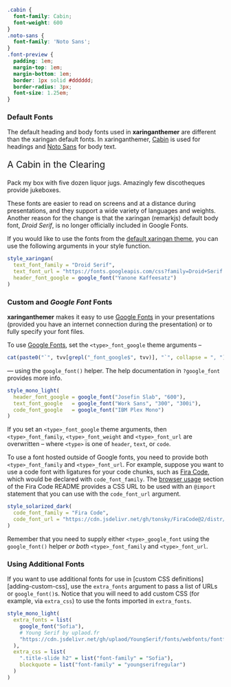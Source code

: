 <!-- Need to set [adding-custom-css] -->

[google-fonts]: https://fonts.google.com

<link href="https://fonts.googleapis.com/css2?family=Cabin:wght@600&family=Noto+Sans&display=swap" rel="stylesheet">

```css
.cabin {
  font-family: Cabin;
  font-weight: 600
}
.noto-sans {
  font-family: 'Noto Sans';
}
.font-preview {
  padding: 1em;
  margin-top: 1em;
  margin-bottom: 1em;
  border: 1px solid #dddddd;
  border-radius: 3px;
  font-size: 1.25em;
}
```

### Default Fonts

The default heading and body fonts used in **xaringanthemer**
are different than the xaringan default fonts.
In xaringanthemer,
[Cabin](https://fonts.google.com/specimen/Cabin)
is used for headings and 
[Noto Sans](https://fonts.google.com/specimen/Noto+Sans)
for body text.

<div class="font-preview">
<p style="font-size: 1.5em" class="cabin">A Cabin in the Clearing</p>
<p class="noto-sans">Pack my box with five dozen liquor jugs. Amazingly few discotheques provide jukeboxes.</p>
</div>


These fonts are easier to read on screens and at a distance during presentations, 
and they support a wide variety of languages and weights. 
Another reason for the change is that the xaringan (remarkjs) default body font, 
_Droid Serif_, 
is no longer officially included in Google Fonts.

If you would like to use the fonts from the
[default xaringan theme](https://slides.yihui.org/xaringan/), 
you can use the following arguments in your style function.

```r
style_xaringan(
  text_font_family = "Droid Serif",
  text_font_url = "https://fonts.googleapis.com/css?family=Droid+Serif:400,700,400italic",
  header_font_google = google_font("Yanone Kaffeesatz")
)
```

### Custom and _Google Font_ Fonts

**xaringanthemer** makes it easy to use
[Google Fonts][google-fonts]
in your presentations
(provided you have an internet connection during the presentation)
or to fully specify your font files.

To use [Google Fonts][google-fonts], 
set the `<type>_font_google` theme arguments --
```r
cat(paste0("`", tvv[grepl("_font_google$", tvv)], "`", collapse = ", "))
```
--- using the `google_font()` helper.
The help documentation in `?google_font` provides more info.

```r
style_mono_light(
  header_font_google = google_font("Josefin Slab", "600"),
  text_font_google   = google_font("Work Sans", "300", "300i"),
  code_font_google   = google_font("IBM Plex Mono")
)
```

If you set an `<type>_font_google` theme arguments, 
then `<type>_font_family`, `<type>_font_weight` and `<type>_font_url` 
are overwritten -- 
where `<type>` is one of `header`, `text`, or `code`.

To use a font hosted outside of Google fonts,
you need to provide both `<type>_font_family` and `<type>_font_url`.
For example, 
suppose you want to use a code font with ligatures for your code chunks, 
such as 
[Fira Code](https://github.com/tonsky/FiraCode),
which would be declared with `code_font_family`.
The
[browser usage](https://github.com/tonsky/FiraCode#browser-support)
section of the Fira Code README
provides a CSS URL to be used with an `@import` statement
that you can use with the `code_font_url` argument.

```r
style_solarized_dark(
  code_font_family = "Fira Code",
  code_font_url = "https://cdn.jsdelivr.net/gh/tonsky/FiraCode@2/distr/fira_code.css"
)
```

Remember that you need to supply either 
`<type>_google_font` using the `google_font()` helper
_or both_ `<type>_font_family` and `<type>_font_url`.

### Using Additional Fonts

If you want to use additional fonts for use in [custom CSS definitions][adding-custom-css], 
use the `extra_fonts` argument to pass a list of URLs or `google_font()`s.
Notice that you will need to add custom CSS (for example, via `extra_css`)
to use the fonts imported in `extra_fonts`.

```r
style_mono_light(
  extra_fonts = list(
    google_font("Sofia"),
    # Young Serif by uplaod.fr
    "https://cdn.jsdelivr.net/gh/uplaod/YoungSerif/fonts/webfonts/fontface.css",
  ),
  extra_css = list(
    ".title-slide h2" = list("font-family" = "Sofia"),
    blockquote = list("font-family" = "youngserifregular")
  )
)
```
